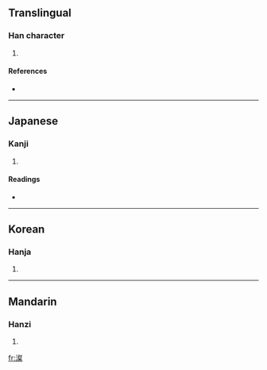 ==Translingual==

===Han character===
{{Han char|rn=85|rad=水|as=13|sn=16|four=3719<sub>4</sub>|canj=水卜水木 (EYED)}}

# {{defn|Han|sort=水13}}

====References====
* {{Han ref|kx=0653.220|dkj=18406|dj=1063.150|hdz=31755.010|uh=6FAF|ud=28591|bh=EA44|bd=59972}}

----

==Japanese==

===Kanji===
{{ja-kanji|grade=|rs=水13}}

# {{defn|Japanese}}

====Readings====
* {{ja-readings|on=[[さん]] (san)|kun=[[きよい]] (kiyoi)}}

----

==Korean==

===Hanja===
{{ko-hanja|hangeul=찬|eumhun=|rv=chan|mr=ch'an|y=chan}}

# {{defn|Korean}}

----

==Mandarin==

===Hanzi===
{{cmn-hanzi|pin=[[càn]] ([[can4]]), [[yù]] ([[yu4]])|wg=ts'an<sup>4</sup>, yü<sup>4</sup>}}

# {{defn|Mandarin}}

[[fr:澯]]